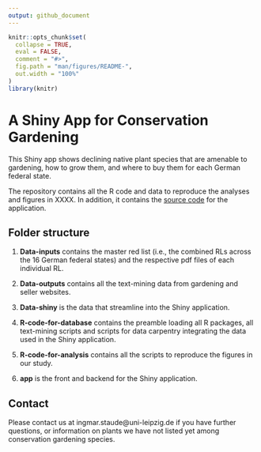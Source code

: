 ```yaml
---
output: github_document
---
```


<!-- README.md is generated from README.Rmd. Please edit that file -->

```r
knitr::opts_chunk$set(
  collapse = TRUE,
  eval = FALSE,
  comment = "#>",
  fig.path = "man/figures/README-",
  out.width = "100%"
)
library(knitr)
```

# A Shiny App for Conservation Gardening

This Shiny app shows declining native plant species that are amenable to gardening, how to grow them, and where to buy them for each German federal state.

The repository contains all the R code and data to reproduce the analyses and
figures in XXXX. In addition, it contains the [source code](https://github.com/istaude/conservation-gardening-shiny-app/blob/master/app.R) for the application.

## Folder structure

1. **Data-inputs** contains the master red list (i.e., the combined RLs across the 16 German federal states) and the respective pdf files of each individual RL.

2. **Data-outputs** contains all the text-mining data from gardening and seller websites.

3. **Data-shiny** is the data that streamline into the Shiny application.

4. **R-code-for-database** contains the preamble loading all R packages, all text-mining scripts and scripts for data carpentry integrating the data used in the Shiny application.

4. **R-code-for-analysis** contains all the scripts to reproduce the figures in our study.

5. **app** is the front and backend for the Shiny application.

## Contact
Please contact us at ingmar.staude@uni-leipzig.de if you have further questions, or information on plants we have not listed yet among conservation gardening species.



